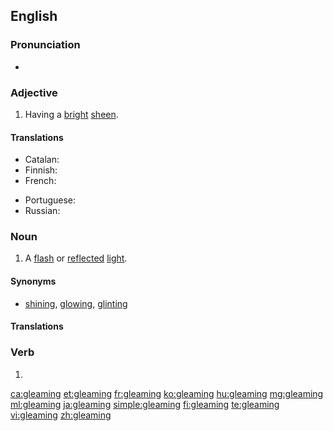 ==English==

===Pronunciation===
* {{audio|en-us-gleaming.ogg|Audio (US)|lang=en}}
*: {{rhymes|iːmɪŋ|lang=en}}

===Adjective===
{{en-adj}}

# Having a [[bright]] [[sheen]].

====Translations====
{{trans-top|having a bright sheen}}
* Catalan: {{t|ca|llampant}}
* Finnish: {{t|fi|hohtava}}
* French: {{t+|fr|brillant|m}}
{{trans-mid}}
* Portuguese: {{t+|pt|brilhante|m}}
* Russian: {{t+|ru|сверкающий|sc=Cyrl}}
{{trans-bottom}}

===Noun===
{{en-noun}}

# A [[flash]] or [[reflect]]ed [[light]].

====Synonyms====
* [[shining]], [[glowing]], [[glinting]]

====Translations====
{{trans-top|flash or reflected light}}
{{trans-mid}}
{{trans-bottom}}

===Verb===
{{head|en|present participle}}

# {{present participle of|gleam|lang=en}}

[[ca:gleaming]]
[[et:gleaming]]
[[fr:gleaming]]
[[ko:gleaming]]
[[hu:gleaming]]
[[mg:gleaming]]
[[ml:gleaming]]
[[ja:gleaming]]
[[simple:gleaming]]
[[fi:gleaming]]
[[te:gleaming]]
[[vi:gleaming]]
[[zh:gleaming]]
